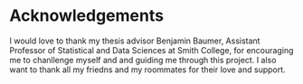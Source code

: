 # Acknowledgements {-}
I would love to thank my thesis advisor Benjamin Baumer, Assistant Professor of Statistical and Data Sciences at Smith College, for encouraging me to chanllenge myself and and guiding me through this project. I also want to thank all my friedns and my roommates for their love and support.

